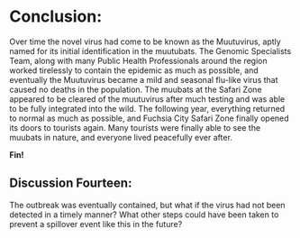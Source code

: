 # Conclusion:

Over time the novel virus had come to be known as the Muutuvirus, aptly named for its initial identification in the muutubats. The Genomic Specialists Team, along with many Public Health Professionals around the region worked tirelessly to contain the epidemic as much as possible, and eventually the Muutuvirus became a mild and seasonal flu-like virus that caused no deaths in the population. The muubats at the Safari Zone appeared to be cleared of the muutuvirus after much testing and was able to be fully integrated into the wild. The following year, everything returned to normal as much as possible, and Fuchsia City Safari Zone finally opened its doors to tourists again. Many tourists were finally able to see the muubats in nature, and everyone lived peacefully ever after. 


**Fin!**

## Discussion Fourteen:

The outbreak was eventually contained, but what if the virus had not been detected in a timely manner? What other steps could have been taken to prevent a spillover event like this in the future?

